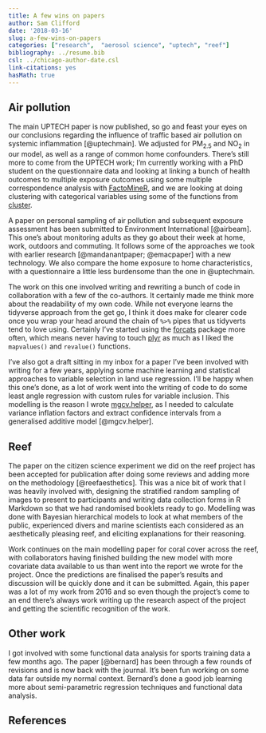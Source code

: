 ```yaml
---
title: A few wins on papers
author: Sam Clifford
date: '2018-03-16'
slug: a-few-wins-on-papers
categories: ["research",  "aerosol science", "uptech", "reef"]
bibliography: ../resume.bib
csl: ../chicago-author-date.csl
link-citations: yes
hasMath: true
---
```


## Air pollution

The main UPTECH paper is now published, so go and feast your eyes on our conclusions regarding the influence of traffic based air pollution on systemic inflammation [@uptechmain]. We adjusted for PM<sub>2.5</sub> and NO<sub>2</sub> in our model, as well as a range of common home confounders. There's still more to come from the UPTECH work; I'm currently working with a PhD student on the questionnaire data and looking at linking a bunch of health outcomes to multiple exposure outcomes using some multiple correspondence analysis with [FactoMineR](https://cran.r-project.org/web/packages/FactoMineR/index.html), and we are looking at doing clustering with categorical variables using some of the functions from [cluster](https://cran.r-project.org/web/packages/cluster/).

A paper on personal sampling of air pollution and subsequent exposure assessment has been submitted to Environment International [@airbeam]. This one's about monitoring adults as they go about their week at home, work, outdoors and commuting. It follows some of the approaches we took with earlier research [@mandanantpaper; @emacpaper] with a new technology. We also compare the home exposure to home characteristics, with a questionnaire a little less burdensome than the one in @uptechmain.

The work on this one involved writing and rewriting a bunch of code in collaboration with a few of the co-authors. It certainly made me think more about the readability of my own code. While not everyone learns the tidyverse approach from the get go, I think it does make for clearer code once you wrap your head around the chain of `%>%` pipes that us tidyverts tend to love using. Certainly I've started using the [forcats](https://cran.r-project.org/web/packages/forcats/index.html) package more often, which means never having to touch [plyr](https://cran.r-project.org/web/packages/plyr/index.html) as much as I liked the `mapvalues()` and `revalue()` functions.

I've also got a draft sitting in my inbox for a paper I've been involved with writing for a few years, applying some machine learning and statistical approaches to variable selection in land use regression. I'll be happy when this one's done, as a lot of work went into the writing of code to do some least angle regression with custom rules for variable inclusion. This modelling is the reason I wrote [mgcv.helper](https://github.com/samclifford/mgcv.helper), as I needed to calculate variance inflation factors and extract confidence intervals from a generalised additive model [@mgcv.helper].

## Reef

The paper on the citizen science experiment we did on the reef project has been accepted for publication after doing some reviews and adding more on the methodology [@reefaesthetics]. This was a nice bit of work that I was heavily involved with, designing the stratified random sampling of images to present to participants and writing data collection forms in R Markdown so that we had randomised booklets ready to go. Modelling was done with Bayesian hierarchical models to look at what members of the public, experienced divers and marine scientists each considered as an aesthetically pleasing reef, and eliciting explanations for their reasoning. 

Work continues on the main modelling paper for coral cover across the reef, with collaborators having finished building the new model with more covariate data available to us than went into the report we wrote for the project. Once the predictions are finalised the paper's results and discussion will be quickly done and it can be submitted. Again, this paper was a lot of my work from 2016 and so even though the project's come to an end there's always work writing up the research aspect of the project and getting the scientific recognition of the work.

## Other work

I got involved with some functional data analysis for sports training data a few months ago. The paper [@bernard] has been through a few rounds of revisions and is now back with the journal. It's been fun working on some data far outside my normal context. Bernard's done a good job learning more about semi-parametric regression techniques and functional data analysis.

## References